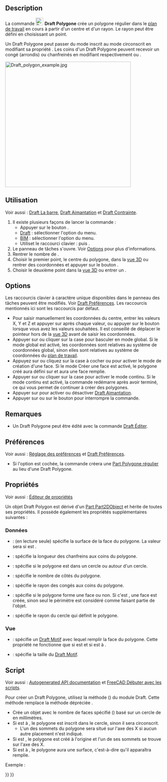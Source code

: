 <languages/>

{{Docnav/fr
|[[Draft_Rectangle/fr|Rectangle]]
|[[Draft_BSpline/fr|B-spline]]
|[[Draft_Workbench/fr|Atelier Draft]]
|IconL=Draft_Rectangle.svg
|IconR=Draft_BSpline.svg
|IconC=Workbench_Draft.svg
}}

{{GuiCommand/fr
|Name=Draft Polygon
|Name/fr=Draft Polygone
|MenuLocation=Draft : Formes → Polygone<br><br>BIM : Formes 2D → Polygone
|Workbenches=[[Draft_Workbench/fr|Draft]], [[BIM_Workbench/fr|BIM]]
|Shortcut={{KEY|P}} {{KEY|G}}
|Version=0.7
}}

==Description== 

La commande [[Image:Draft_Polygon.svg|24px]] '''Draft Polygone''' crée un polygone régulier dans le [[Draft_SelectPlane/fr|plan de travail]] en cours à partir d'un centre et d'un rayon. Le rayon peut être défini en choisissant un point.

Un Draft Polygone peut passer du mode inscrit au mode circonscrit en modifiant sa propriété {{PropertyData|Draw Mode}}. Les coins d'un Draft Polygone peuvent recevoir un congé (arrondis) ou chanfreinés en modifiant respectivement {{PropertyData|Fillet Radius}} ou {{PropertyData|Chamfer Size}}.

[[Image:Draft_polygon_example.jpg|400px]]
{{Caption|Polygone régulier défini par deux points, le centre et le rayon}}

<span id="Usage"></span>
==Utilisation== 

Voir aussi : [[Draft_Tray/fr|Draft La barre]], [[Draft_Snap/fr|Draft Aimantation]] et [[Draft_Constrain/fr|Draft Contrainte]].

# Il existe plusieurs façons de lancer la commande :
#* Appuyer sur le bouton {{Button|[[Image:Draft_Polygon.svg|16px]] [[Draft_Polygon/fr|Polygone]]}}.
#* [[Draft_Workbench/fr|Draft]] : sélectionner l'option {{MenuCommand|Formes → [[Image:Draft_Polygon.svg|16px]] Polygone}} du menu.
#* [[BIM_Workbench/fr|BIM]] : sélectionner l'option {{MenuCommand|Formes 2D → [[Image:Draft_Polygon.svg|16px]] Polygone}} du menu.
#* Utiliset le raccourci clavier : {{KEY|P}} puis {{KEY|G}}.
# Le panneau de tâches {{MenuCommand|Polygone}} s'ouvre. Voir [[#Options|Options]] pour plus d'informations.
# Rentrer le nombre de {{MenuCommand|Côtés}}.
# Choisir le premier point, le centre du polygone, dans la [[3D_view/fr|vue 3D]] ou rentrer des coordonnées et appuyer sur le bouton {{Button|[[Image:Draft_AddPoint.svg|16px]] Entrer un point}}.
# Choisir le deuxième point dans la [[3D_view/fr|vue 3D]] ou entrer un {{MenuCommand|Rayon}}.

==Options==

Les raccourcis clavier à caractère unique disponibles dans le panneau des tâches peuvent être modifiés. Voir [[Draft_Preferences/fr|Draft Préférences]]. Les raccourcis mentionnés ici sont les raccourcis par défaut.

* Pour saisir manuellement les coordonnées du centre, entrer les valeurs X, Y et Z et appuyer sur {{KEY|Entrée}} après chaque valeur, ou appuyer sur le bouton {{Button|[[Image:Draft_AddPoint.svg|16px]] Entrer un point}} lorsque vous avez les valeurs souhaitées. Il est conseillé de déplacer le pointeur hors de la [[3D_view/fr|vue 3D]] avant de saisir les coordonnées.
* Appuyer sur {{KEY|G}} ou cliquer sur la case {{MenuCommand|Global}} pour basculer en mode global. Si le mode global est activé, les coordonnées sont relatives au système de coordonnées global, sinon elles sont relatives au système de coordonnées du [[Draft_SelectPlane/fr|plan de travail]].
* Appuyez sur {{KEY|F}} ou cliquez sur la case à cocher {{MenuCommand|Remplir}} {{VersionNoteMinus/fr|1.0}} ou {{MenuCommand|Créer une face}} {{VersionNote/fr|1.1}} pour activer le mode de création d'une face. Si le mode Créer une face est activé, le polygone créé aura {{PropertyData|Make Face}} défini sur {{TRUE}} et aura une face remplie.
* Appuyer sur {{KEY|N}} ou cliquer sur la case {{MenuCommand|Continuer}} pour activer le mode continu. Si le mode continu est activé, la commande redémarre après avoir terminé, ce qui vous permet de continuer à créer des polygones.
* Appuyer sur {{KEY|S}} pour activer ou désactiver [[Draft_Snap/fr|Draft Aimantation]].
* Appuyer sur {{KEY|Échap}} ou sur le bouton {{Button|Fermer}} pour interrompre la commande.

<span id="Notes"></span>
==Remarques==

* Un Draft Polygone peut être édité avec la commande [[Draft_Edit/fr|Draft Éditer]].

<span id="Preferences"></span>
==Préférences==

Voir aussi : [[Preferences_Editor/fr|Réglage des préférences]] et [[Draft_Preferences/fr|Draft Préférences]].

* Si l'option {{MenuCommand|Édition → Préférences... → Draft → Général → Créer des primitives Part si possible}} est cochée, la commande créera une [[Part_RegularPolygon/fr|Part Polygone régulier]] au lieu d'une Draft Polygone.

<span id="Properties"></span>
==Propriétés==

Voir aussi : [[Property_editor/fr|Éditeur de propriétés]]

Un objet Draft Polygon est dérivé d'un [[Part_Part2DObject/fr|Part Part2DObject]] et hérite de toutes ses propriétés. Il possède également les propriétés supplémentaires suivantes :

<span id="Data"></span>
===Données===

{{TitleProperty|Draft}}

* {{PropertyData|Area|Area}} : (en lecture seule) spécifie la surface de la face du polygone. La valeur sera {{value|0.0}} si {{PropertyData|Make Face}} est {{FALSE}}.
* {{PropertyData|Chamfer Size|Length}} : spécifie la longueur des chanfreins aux coins du polygone.
* {{PropertyData|Draw Mode|Enumeration}} : spécifie si le polygone est {{value|inscrit}} dans un cercle ou {{value|circonscrit}} autour d'un cercle.
* {{PropertyData|Faces Number|Integer}} : spécifie le nombre de côtés du polygone.
* {{PropertyData|Fillet Radius|Length}} : spécifie le rayon des congés aux coins du polygone.
* {{PropertyData|Make Face|Bool}} : spécifie si le polygone forme une face ou non. Si c'est {{TRUE}}, une face est créée, sinon seul le périmètre est considéré comme faisant partie de l'objet.
* {{PropertyData|Radius|Length}} : spécifie le rayon du cercle qui définit le polygone.

<span id="View"></span>
=== Vue ===

{{TitleProperty|Draft}}

* {{PropertyView|Pattern|Enumeration}}: spécifie un [[Draft_Pattern/fr|Draft Motif]] avec lequel remplir la face du polygone. Cette propriété ne fonctionne que si {{PropertyData|Make Face}} est {{TRUE}} et si {{PropertyData|Make Face}} est à {{value|Flat Lines}}.
* {{PropertyView|Pattern Size|Float}}: spécifie la taille du [[Draft_Pattern/fr|Draft Motif]].

<span id="Scripting"></span>
==Script==

Voir aussi : [https://freecad.github.io/SourceDoc/ Autogenerated API documentation] et [[FreeCAD_Scripting_Basics/fr|FreeCAD Débuter avec les scripts]].

Pour créer un Draft Polygone, utilisez la méthode {{incode|make_polygon}} ({{Version/fr|0.19}}) du module Draft. Cette méthode remplace la méthode dépréciée {{incode|makePolygon}}.

{{Code|code=
polygon = make_polygon(nfaces, radius=1, inscribed=True, placement=None, face=None, support=None)
}}
* Crée un objet {{incode|polygon}} avec le nombre de faces spécifié ({{incode|nfaces}}) basé sur un cercle de {{incode|radius}} en millimètres.
* Si {{incode|inscribed}} est à {{incode|True}}, le polygone est inscrit dans le cercle, sinon il sera circonscrit.
** L'un des sommets du polygone sera situé sur l'axe des X si aucun autre placement n'est indiqué.
* Si {{incode|placement}} est {{incode|None}}, le polygone est créé à l'origine et l'un de ses sommets se trouve sur l'axe des X.
* Si {{incode|face}} est à {{incode|True}}, le polygone aura une surface, c'est-à-dire qu'il apparaîtra remplie.

Exemple :
{{Code|code=
import FreeCAD as App
import Draft

doc = App.newDocument()

polygon1 = Draft.make_polygon(4, radius=500)
polygon2 = Draft.make_polygon(5, radius=750)

zaxis = App.Vector(0, 0, 1)
p3 = App.Vector(1000, 1000, 0)
place3 = App.Placement(p3, App.Rotation(zaxis, 90))

Polygon3 = Draft.make_polygon(6, radius=1450, placement=place3)

doc.recompute()
}}


{{Docnav/fr
|[[Draft_Rectangle/fr|Rectangle]]
|[[Draft_BSpline/fr|B-spline]]
|[[Draft_Workbench/fr|Atelier Draft]]
|IconL=Draft_Rectangle.svg
|IconR=Draft_BSpline.svg
|IconC=Workbench_Draft.svg
}}

{{Draft Tools navi{{#translation:}}}}
{{Userdocnavi{{#translation:}}}}